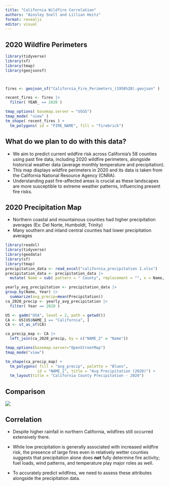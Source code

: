 ```yaml
---
title: "California Wildfire Correlation"
authors: "Ainsley Snell and Lillian Heitz"
format: revealjs
editor: visual
---
```


## 2020 Wildfire Perimeters

```r
library(tidyverse)
library(sf)
library(tmap)
library(geojsonsf)



fires <- geojson_sf("California_Fire_Perimeters_(1950%2B).geojson" )

recent_fires <- fires |>
  filter( YEAR_ == 2020 )

tmap_options( basemap.server = "USGS")
tmap_mode( "view" )
tm_shape( recent_fires ) +
  tm_polygons( id = "FIRE_NAME", fill = "firebrick")

```

## What do we plan to do with this data?

-   We aim to predict current wildfire risk across California’s 58 counties using past fire data, including 2020 wildfire perimeters, alongside historical weather data (average monthly temperature and precipitation).
-   This map displays wildfire perimeters in 2020 and its data is taken from the California National Resource Agency (CNRA).
-   Understanding past fire-affected areas is crucial as these landscapes are more susceptible to extreme weather patterns, influencing present fire risks.

## 2020 Precipitation Map
- Northern coastal and mountainous counties had higher precipitation averages (Ex: Del Norte, Humboldt, Trinity) 
- Many southern and inland central counties had lower precipitation averages

```r
library(readxl)
library(tidyverse)
library(geodata)
library(sf)
library(tmap)
precipitation_data <- read_excel("california_precipitation 1.xlsx") 
precipitation_data <- precipitation_data |>
  mutate( Name = sub( pattern = " County", replacement = "", x = Name, fixed =TRUE ))

yearly_avg_precipitation <- precipitation_data |>
group_by(Name, Year) |>
  summarize(avg_precip=mean(Precipitation))
ca_2020_precip <- yearly_avg_precipitation |> 
  filter( Year == 2020 )

US <- gadm("USA", level = 2, path = getwd())
CA <- US[US$NAME_1 == "California", ]
CA <- st_as_sf(CA)

ca_precip_map <- CA |>
  left_join(ca_2020_precip, by = c("NAME_2" = "Name"))

tmap_options(basemap.server="OpenStreetMap")
tmap_mode("view")

tm_shape(ca_precip_map) + 
  tm_polygons( fill = "avg_precip", palette = "Blues", 
              id = "NAME_2", title = "Avg Precipitation (2020)") +
  tm_layout(title = "California County Precipitation - 2020")

```


## Comparison

![](firecomparsion.png)


## Correlation

-   Despite higher rainfall in northern California, wildfires still occurred extensively there.

-   While low precipitation is generally associated with increased wildfire risk, the presence of large fires even in relatively wetter counties suggests that precipitation alone does **not** fully determine fire activity; fuel loads, wind patterns, and temperature play major roles as well.

- To accurately predict wildfires, we need to assess these attributes alongside the precipitation data. 
